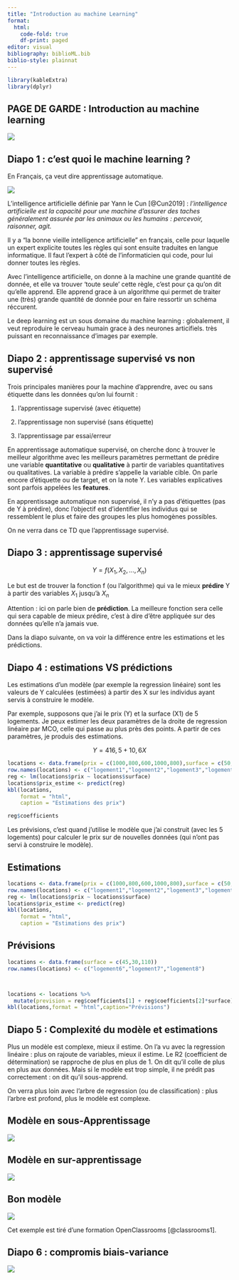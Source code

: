 ```yaml
---
title: "Introduction au machine Learning"
format: 
  html:
    code-fold: true
    df-print: paged
editor: visual
bibliography: biblioML.bib
biblio-style: plainnat
---
```


```r
library(kableExtra)
library(dplyr)
```

## PAGE DE GARDE : Introduction au machine learning

![](logo_cefil_new.jpg){fig-align="left"}

## Diapo 1 : c'est quoi le machine learning ?

En Français, ça veut dire apprentissage automatique.

![](IA_ML.png)

L'intelligence artificielle définie par Yann le Cun [@Cun2019] : *l'intelligence artificielle est la capacité pour une machine d'assurer des taches généralement assurée par les animaux ou les humains : percevoir, raisonner, agit.*

Il y a "la bonne vieille intelligence artificielle" en français, celle pour laquelle un expert explicite toutes les règles qui sont ensuite traduites en langue informatique. Il faut l'expert à côté de l'informaticien qui code, pour lui donner toutes les règles.

Avec l'intelligence artificielle, on donne à la machine une grande quantité de donnée, et elle va trouver 'toute seule' cette règle, c'est pour ça qu'on dit qu'elle apprend. Elle apprend grace à un algorithme qui permet de traiter une (très) grande quantité de donnée pour en faire ressortir un schéma réccurent.

Le deep learning est un sous domaine du machine learning : globalement, il veut reproduire le cerveau humain grace à des neurones articifiels. très puissant en reconnaissance d'images par exemple.

## Diapo 2 : apprentissage supervisé vs non supervisé

Trois principales manières pour la machine d'apprendre, avec ou sans étiquette dans les données qu'on lui fournit :

1.  l'apprentissage supervisé (avec étiquette)

2.  l'apprentissage non supervisé (sans étiquette)

3.  l'apprentissage par essai/erreur

En apprentissage automatique supervisé, on cherche donc à trouver le meilleur algorithme avec les meilleurs paramètres permettant de prédire une variable **quantitative** ou **qualitative** à partir de variables quantitatives ou qualitatives. La variable à prédire s'appelle la variable cible. On parle encore d'étiquette ou de target, et on la note Y. Les variables explicatives sont parfois appelées les **features**.

En apprentissage automatique non supervisé, il n'y a pas d'étiquettes (pas de Y à prédire), donc l'objectif est d'identifier les individus qui se ressemblent le plus et faire des groupes les plus homogènes possibles.

On ne verra dans ce TD que l'apprentissage supervisé.

## Diapo 3 : apprentissage supervisé

$$
Y = f(X_1, X_2, ...,X_n)
$$

Le but est de trouver la fonction f (ou l'algorithme) qui va le mieux **prédire** Y à partir des variables $X_1$ jusqu'à $X_n$

Attention : ici on parle bien de **prédiction**. La meilleure fonction sera celle qui sera capable de mieux prédire, c'est à dire d'être appliquée sur des données qu'elle n'a jamais vue.

Dans la diapo suivante, on va voir la différence entre les estimations et les prédictions.

## Diapo 4 : estimations VS prédictions

Les estimations d'un modèle (par exemple la regression linéaire) sont les valeurs de Y calculées (estimées) à partir des X sur les individus ayant servis à construire le modèle.

Par exemple, supposons que j'ai le prix (Y) et la surface (X1) de 5 logements. Je peux estimer les deux paramètres de la droite de regression linéaire par MCO, celle qui passe au plus près des points. A partir de ces paramètres, je produis des estimations.

$$
Y = 416,5 + 10,6 X
$$

```r
locations <- data.frame(prix = c(1000,800,600,1000,800),surface = c(50,30,25,60,35))
row.names(locations) <- c("logement1","logement2","logement3","logement4","logement5")
reg <- lm(locations$prix ~ locations$surface)
locations$prix_estime <- predict(reg)
kbl(locations,
    format = "html",
    caption = "Estimations des prix")
```

```r
reg$coefficients
```

Les prévisions, c'est quand j'utilise le modèle que j'ai construit (avec les 5 logements) pour calculer le prix sur de nouvelles données (qui n'ont pas servi à construire le modèle).

::: panel-tabset
## Estimations

```r
locations <- data.frame(prix = c(1000,800,600,1000,800),surface = c(50,30,25,60,35))
row.names(locations) <- c("logement1","logement2","logement3","logement4","logement5")
reg <- lm(locations$prix ~ locations$surface)
locations$prix_estime <- predict(reg)
kbl(locations,
    format = "html",
    caption = "Estimations des prix")
```

## Prévisions

```r
locations <- data.frame(surface = c(45,30,110))
row.names(locations) <- c("logement6","logement7","logement8")



locations <- locations %>% 
  mutate(prevision = reg$coefficients[1] + reg$coefficients[2]*surface)
kbl(locations,format = "html",caption="Prévisions")

```
:::

## Diapo 5 : Complexité du modèle et estimations

Plus un modèle est complexe, mieux il estime. On l'a vu avec la regression linéaire : plus on rajoute de variables, mieux il estime. Le R2 (coefficient de détermination) se rapproche de plus en plus de 1. On dit qu'il colle de plus en plus aux données. Mais si le modèle est trop simple, il ne prédit pas correctement : on dit qu'il sous-apprend.

On verra plus loin avec l'arbre de regression (ou de classification) : plus l'arbre est profond, plus le modèle est complexe.

::: panel-tabset
## Modèle en sous-Apprentissage

![](sous_apprentissage.png)

## Modèle en sur-apprentissage

![](sur-apprentissage.png)

## Bon modèle

![](apprentissage_adapté.png)
:::

Cet exemple est tiré d'une formation OpenClassrooms [@classrooms1].

## Diapo 6 : compromis biais-variance

![](biais_variance.png)
